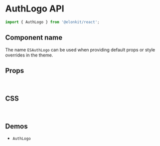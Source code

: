 
<Meta title="Components API/AuthLogo" />

# AuthLogo API

```js
import { AuthLogo } from '@elonkit/react';
```

## Component name

The name `ESAuthLogo` can be used when providing default props or style overrides in the theme.

## Props

<TableInterface name="AuthLogoProps" variant="props" />

<br />

## CSS

<TableInterface name="AuthLogoClasses" variant="css" />

<br />

## Demos

<ul>
  <li>
    <LinkTo kind="components-AuthLogo" story="demo">
      <code>AuthLogo</code>
    </LinkTo>
  </li>
</ul>
